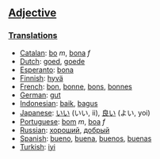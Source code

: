 ==[[Adjective]]==

===[[Translation]]s===
*[[Catalan]]: [[bo]] ''m'', [[bona]] ''f''
*[[Dutch]]: [[goed]], [[goede]]
*[[Esperanto]]: [[bona]]
*[[Finnish]]: [[hyvä]]
*[[French]]: [[bon]], [[bonne]], [[bons]], [[bonnes]]
*[[German]]: [[gut]]
*[[Indonesian]]: [[baik]], [[bagus]]
*[[Japanese]]: [[いい]] (いい, ii), [[良い]] (よい, yoi)
*[[Portuguese]]: [[bom]] ''m'', [[boa]] ''f''
*[[Russian]]: [[хороший]], [[добрый]]
*[[Spanish]]: [[bueno]], [[buena]], [[buenos]], [[buenas]]
*[[Turkish]]: [[iyi]]